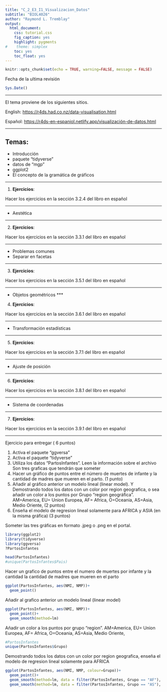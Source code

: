```yaml
---
title: "C_2_E3_I1_Visualizacion_Datos"
subtitle: "BIOL4026"
author: "Raymond L. Tremblay"
output:
  html_document:
    css: tutorial.css
    fig_caption: yes
    highlight: pygments
#    theme: simplex
    toc: yes
    toc_float: yes
---
```


```r
knitr::opts_chunk$set(echo = TRUE, warning=FALSE, message = FALSE)
```

```{=html}
<style>
.list-group-item.active, .list-group-item.active:focus, .list-group-item.active:hover {
    background-color: #11c1d9;
}
</style>
```


Fecha de la ultima revisión
```r

Sys.Date()
```


***

El tema proviene de los siguientes sitios.

English:
 <https://r4ds.had.co.nz/data-visualisation.html>
 
Español:
 <https://r4ds-en-espaniol.netlify.app/visualización-de-datos.html>
 
 
***


## Temas:

  - Introducción
  - paquete "tidyverse"
  - datos de "mgp"
  - ggplot2
  - El concepto de la gramática de gráficos
  

***

1.  **Ejercicios**:


Hacer los ejercicios en la sección 3.2.4 del libro en español

***

  - Aestética 
  
  ***

2.  **Ejercicios**:


Hacer los ejercicios en la sección 3.3.1 del libro en español

***

  - Problemas comunes
  - Separar en facetas
  
***
3.  **Ejercicios**:


Hacer los ejercicios en la sección 3.5.1 del libro en español

***


  - Objetos geométricos
***

4.  **Ejercicios**:


Hacer los ejercicios en la sección 3.6.1 del libro en español

***


  - Transformación estadísticas

***

5.  **Ejercicios**:


Hacer los ejercicios en la sección 3.7.1 del libro en español

***
  - Ajuste de posición

***

6.  **Ejercicios**:


Hacer los ejercicios en la sección 3.8.1 del libro en español

***

  - Sistema de coordenadas


***

7.  **Ejercicios**:


Hacer los ejercicios en la sección 3.9.1 del libro en español

***
 

Ejercicio para entregar  ( 6 puntos) 

1. Activa el paquete "ggversa"
2. Activa el paquete "tidyverse"
3. Utiliza los datos "PartosInfantes". Leen la información sobre el archivo
Son tres graficas que tendrán que someter
4. Hacer un gráfico de puntos entre el número de muertes de infante y la cantidad de madres que mueren en el parto. (1 punto)
5. Añadir al gráfico anterior un modelo lineal (linear model). Y Demostrando todos los datos con un color por region geografica, o sea añadir un color a los puntos por Grupo "region geográfica". AM=America, EU= Union Europea, AF= Africa, O=Oceania, AS=Asia, Medio Oriente, (2 puntos)
6. Enseña el modelo de regresion lineal solamente para AFRICA y ASIA (en la misma gráfica) (3 puntos)

Someter las tres gráficas en formato .jpeg o .png en el portal.  




```r
library(ggplot2)
library(tidyverse)
library(ggversa)
?PartosInfantes
```


```r
head(PartosInfantes)
#unique(PartosInfantes$Pais)
```
Hacer un grafico de puntos entre el numero de muertes por infante y la cantidad la cantidad de madres que mueren en el parto
```r
ggplot(PartosInfantes, aes(NMI, NMP))+
  geom_point()
```


Añadir al grafico anterior un modelo lineal (linear model)


```r
ggplot(PartosInfantes, aes(NMI, NMP))+
  geom_point()+
  geom_smooth(method=lm)
```


Añadir un color a los puntos por grupo "region". AM=America, EU= Union Europea, AF= Africa, O=Oceania, AS=Asia, Medio Oriente, 

```r
#PartosInfantes
unique(PartosInfantes$Grupo)
```

Demostrando todos los datos con un color por region geografica, enseña el modelo de regresion lineal solamente para AFRICA

```r
ggplot(PartosInfantes, aes(NMI, NMP, colour=Grupo))+
  geom_point()+
  geom_smooth(method=lm, data = filter(PartosInfantes, Grupo == "AF"), se=FALSE)+
  geom_smooth(method=lm, data = filter(PartosInfantes, Grupo == "AS"), se=FALSE)


```


